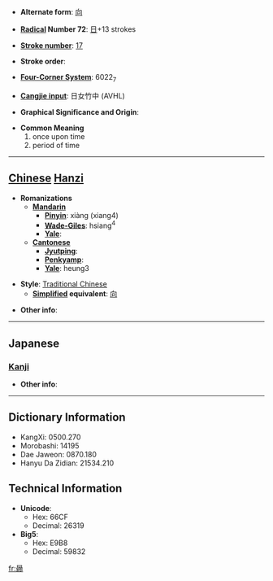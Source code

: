 * '''Alternate form''': [[向]]

* '''[[Wiktionary:Chinese radical index| Radical]] Number 72''': [[Wiktionary:Chinese radical index 日|日]]+13 strokes

* '''[[Wiktionary:Chinese total strokes index|Stroke number]]''': [[Wiktionary:Chinese total strokes index 17|17]]

* '''Stroke order''': 

* '''[[Wiktionary:Chinese four corner index|Four-Corner System]]''': 6022<sub>7</sub>

* '''[[Wiktionary:Chinese Cangjie index|Cangjie input]]''': 日女竹中 (AVHL)

* '''Graphical Significance and Origin''': 

* '''Common Meaning'''
*#once upon time
*# period of time


----

== [[Chinese]] [[Hanzi]] ==

* '''Romanizations'''
** '''[[Mandarin]]'''
*** '''[[Pinyin]]''': xiàng (xiang4)
*** '''[[Wade-Giles]]''': hsiang<sup>4</sup>
*** '''[[Yale]]''': 
** '''[[Cantonese]]'''
*** '''[[Jyutping]]''':
*** '''[[Penkyamp]]''': 
*** '''[[Yale]]''': heung3

* '''Style''': [[Traditional Chinese]] 
** '''[[Simplified Chinese|Simplified]] equivalent''': [[向]]

* '''Other info''': 

----

==Japanese==
===[[Kanji]]===
{{kanji|on readings=[[きょう]] (kyō), [[こう]] (kō), [[しょう]] (shō)|kun readings=[[さきに]] (sakini)}}

* '''Other info''':  

----

== Dictionary Information ==

* KangXi: 0500.270
* Morobashi: 14195
* Dae Jaweon: 0870.180
* Hanyu Da Zidian: 21534.210

== Technical Information ==

* '''Unicode''':
** Hex: 66CF
** Decimal: 26319
* '''Big5''':
** Hex: E9B8
** Decimal: 59832

[[fr:曏]]